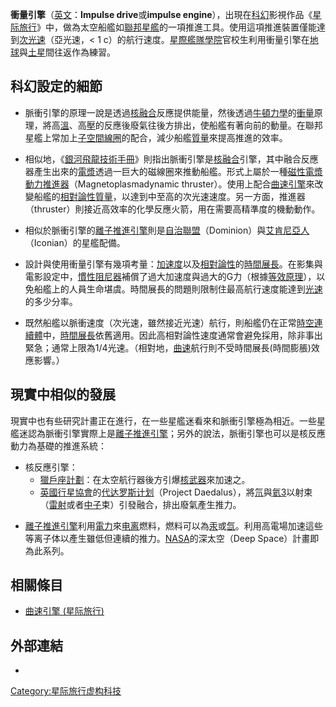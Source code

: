 {{noteTA
|G1=StarTrek
}}
'''衝量引擎'''（[[英文|英文]]：'''Impulse drive'''或'''impulse engine'''），出現在[[科幻|科幻]]影視作品《[[星际旅行|星际旅行]]》中，做為太空船艦如[[星際聯邦|聯邦]][[星艦|星艦]]的一項推進工具。使用這項推進裝置僅能達到[[次光速|次光速]]（亞光速，< 1 c）的航行速度。[[星際艦隊學院|星際艦隊學院]]官校生利用衝量引擎在[[地球|地球]]與[[土星|土星]]間往返作為練習。

== 科幻設定的細節 ==
* 脈衝引擎的原理一說是透過[[核融合|核融合]]反應提供能量，然後透過[[牛頓力學|牛頓力學]]的[[衝量|衝量]]原理，將高[[溫度|溫]]、高[[壓力|壓]]的反應後廢氣往後方排出，使船艦有著向前的動量。在聯邦星艦上常加上[[子空間|子空間]][[線圈|線圈]]的配合，減少船艦[[質量|質量]]來提高推進的效率。

* 相似地，《[[銀河飛龍技術手冊|銀河飛龍技術手冊]]》則指出脈衝引擎是[[核融合|核融合]]引擎，其中融合反應器產生出來的[[電漿|電漿]]透過一巨大的磁線圈來推動船艦。形式上屬於一種[[磁性電漿動力推進器|磁性電漿動力推進器]]（Magnetoplasmadynamic thruster）。使用上配合[[曲速引擎_(星际旅行)|曲速引擎]]來改變船艦的[[相對論性質量|相對論性質量]]，以達到中至高的次光速速度。另一方面，推進器（thruster）則接近高效率的化學反應火箭，用在需要高精準度的機動動作。

* 相似於脈衝引擎的[[離子推進引擎|離子推進引擎]]則是[[自治聯盟|自治聯盟]]（Dominion）與[[艾肯尼亞人|艾肯尼亞人]]（Iconian）的星艦配備。

* 設計與使用衝量引擎有幾項考量：[[加速度|加速度]]以及[[相對論|相對論性]]的[[時間展長|時間展長]]。在影集與電影設定中，[[慣性阻尼器|慣性阻尼器]]補償了過大加速度與過大的G力（根據[[等效原理|等效原理]]），以免船艦上的人員生命堪虞。時間展長的問題則限制住最高航行速度能達到[[光速|光速]]的多少分率。

* 既然船艦以脈衝速度（次光速，雖然接近光速）航行，則船艦仍在正常[[時空連續體|時空連續體]]中，[[時間展長|時間展長]]依舊適用。因此高相對論性速度通常會避免採用，除非事出緊急；通常上限為1/4光速。（相對地，[[曲速引擎_(星际旅行)|曲速]]航行則不受時間展長(時間膨脹)效應影響。）

== 現實中相似的發展 ==
現實中也有些研究計畫正在進行，在一些星艦迷看來和脈衝引擎極為相近。一些星艦迷認為脈衝引擎實際上是[[离子推进器|離子推進引擎]]；另外的說法，脈衝引擎也可以是核反應動力為基礎的推進系統：

* 核反應引擎：
** [[獵戶座計劃|獵戶座計劃]]：在太空航行器後方引爆[[核武器|核武器]]來加速之。
** [[英國行星協會|英國行星協會]]的[[代达罗斯计划|代达罗斯计划]]（Project Daedalus），將[[氘|氘]]與[[氦3|氦3]]以射束（[[雷射|雷射]]或者[[中子|中子]]束）引發融合，排出廢氣產生推力。

* [[离子推进器|離子推進引擎]]利用[[電力|電力]]來[[电离|电离]]燃料，燃料可以為[[汞|汞]]或[[氙|氙]]。利用高電場加速這些等离子体以產生雖低但連續的推力。[[NASA|NASA]]的深太空（Deep Space）計畫即為此系列。

== 相關條目 ==
* [[曲速引擎_(星际旅行)|曲速引擎 (星际旅行)]]

== 外部連結 ==
* {{memoryalpha|Impulse drive}}

{{星际旅行}}

[[Category:星际旅行虚构科技|Category:星际旅行虚构科技]]